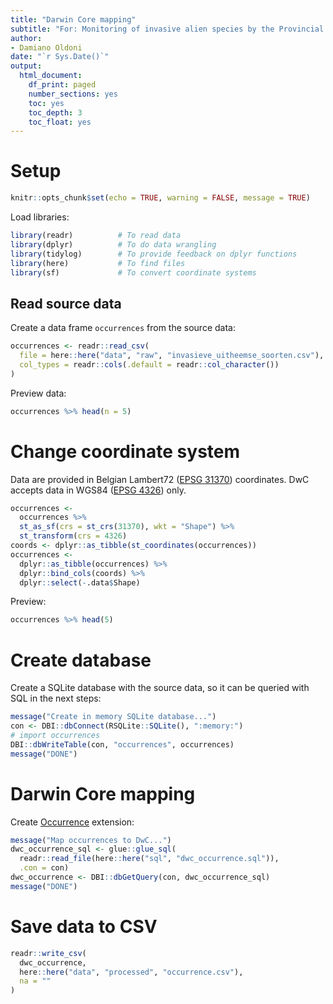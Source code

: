 ```yaml
---
title: "Darwin Core mapping"
subtitle: "For: Monitoring of invasive alien species by the Provincial Center of Environmental Research, Province East-Flanders, Belgium"
author:
- Damiano Oldoni
date: "`r Sys.Date()`"
output:
  html_document:
    df_print: paged
    number_sections: yes
    toc: yes
    toc_depth: 3
    toc_float: yes
---
```


# Setup 

```r
knitr::opts_chunk$set(echo = TRUE, warning = FALSE, message = TRUE)
```

Load libraries:

```r
library(readr)          # To read data
library(dplyr)          # To do data wrangling
library(tidylog)        # To provide feedback on dplyr functions
library(here)           # To find files
library(sf)             # To convert coordinate systems
```

## Read source data

Create a data frame `occurrences` from the source data:

```r
occurrences <- readr::read_csv(
  file = here::here("data", "raw", "invasieve_uitheemse_soorten.csv"),
  col_types = readr::cols(.default = readr::col_character())
)
```

Preview data:

```r
occurrences %>% head(n = 5)
```

# Change coordinate system

Data are provided in Belgian Lambert72 ([EPSG 31370](https://epsg.io/31370)) coordinates. DwC accepts data in WGS84 ([EPSG 4326](https://epsg.io/4326)) only.

```r
occurrences <- 
  occurrences %>% 
  st_as_sf(crs = st_crs(31370), wkt = "Shape") %>%
  st_transform(crs = 4326)
coords <- dplyr::as_tibble(st_coordinates(occurrences))
occurrences <- 
  dplyr::as_tibble(occurrences) %>% 
  dplyr::bind_cols(coords) %>%
  dplyr::select(-.data$Shape)
```

Preview:

```r
occurrences %>% head(5)
```

# Create database

Create a SQLite database with the source data, so it can be queried with SQL in the next steps:

```r
message("Create in memory SQLite database...")
con <- DBI::dbConnect(RSQLite::SQLite(), ":memory:")
# import occurrences
DBI::dbWriteTable(con, "occurrences", occurrences)
message("DONE")
```

# Darwin Core mapping

Create [Occurrence](https://rs.gbif.org/core/dwc_occurrence_2022-02-02.xml) extension:

```r
message("Map occurrences to DwC...")
dwc_occurrence_sql <- glue::glue_sql(
  readr::read_file(here::here("sql", "dwc_occurrence.sql")), 
  .con = con)
dwc_occurrence <- DBI::dbGetQuery(con, dwc_occurrence_sql)
message("DONE")
```

# Save data to CSV

```r
readr::write_csv(
  dwc_occurrence,
  here::here("data", "processed", "occurrence.csv"),
  na = ""
)
```
